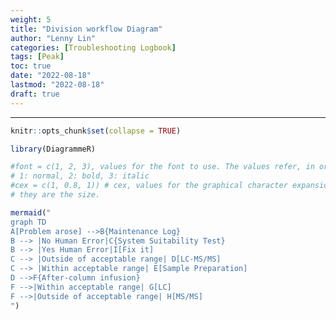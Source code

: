 ```yaml
---
weight: 5
title: "Division workflow Diagram"
author: "Lenny Lin"
categories: [Troubleshooting Logbook]
tags: [Peak]
toc: true
date: "2022-08-18"
lastmod: "2022-08-18"
draft: true
---
```



<!--more-->

---

```r
knitr::opts_chunk$set(collapse = TRUE)
```

```r
library(DiagrammeR)

#font = c(1, 2, 3), values for the font to use. The values refer, in order, to branches, causes and effect.
# 1: normal, 2: bold, 3: italic
#cex = c(1, 0.8, 1)) # cex, values for the graphical character expansion. The values refer, in order, to branches, causes and effect
# they are the size.
```


```r

mermaid("
graph TD
A[Problem arose] -->B{Maintenance Log}
B --> |No Human Error|C{System Suitability Test}
B --> |Yes Human Error|I[Fix it]
C --> |Outside of acceptable range| D[LC-MS/MS]
C --> |Within acceptable range| E[Sample Preparation]
D -->F{After-column infusion}
F -->|Within acceptable range| G[LC]
F -->|Outside of acceptable range| H[MS/MS]
")
```



